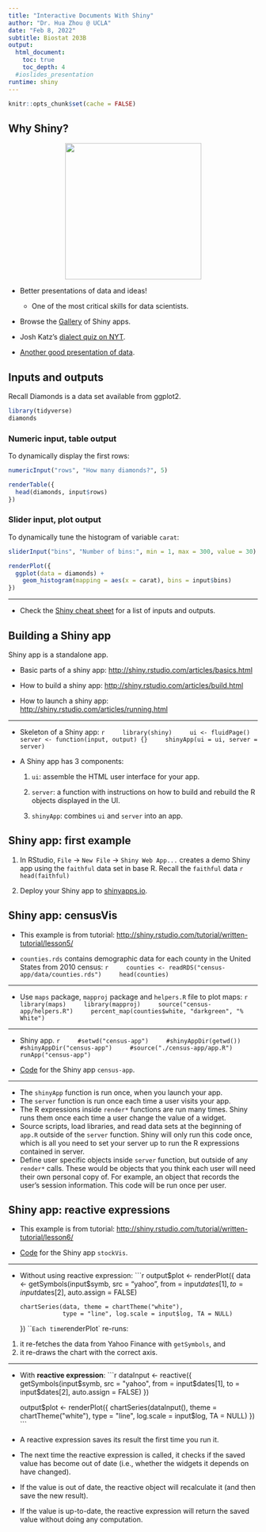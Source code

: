 ```yaml
---
title: "Interactive Documents With Shiny"
author: "Dr. Hua Zhou @ UCLA"
date: "Feb 8, 2022"
subtitle: Biostat 203B
output:
  html_document:
    toc: true
    toc_depth: 4
  #ioslides_presentation
runtime: shiny
---
```


```r
knitr::opts_chunk$set(cache = FALSE)
```

## Why Shiny?

<p align="center">
<img src="./data-science.png" height="275">
</p>

- Better presentations of data and ideas!
    - One of the most critical skills for data scientists.

- Browse the [Gallery](http://shiny.rstudio.com/gallery/) of Shiny apps.

- Josh Katz's [dialect quiz on NYT](https://www.nytimes.com/interactive/2014/upshot/dialect-quiz-map.html).

- [Another good presentation of data](https://research.hackerrank.com/student-developer/2020).

## Inputs and outputs 

Recall Diamonds is a data set available from ggplot2.
```r
library(tidyverse)
diamonds
```

### Numeric input, table output

To dynamically display the first rows:
```r
numericInput("rows", "How many diamonds?", 5)

renderTable({
  head(diamonds, input$rows)
})
```

### Slider input, plot output

To dynamically tune the histogram of variable `carat`:
```r
sliderInput("bins", "Number of bins:", min = 1, max = 300, value = 30)

renderPlot({
  ggplot(data = diamonds) +
    geom_histogram(mapping = aes(x = carat), bins = input$bins)
})
```

----

- Check the [Shiny cheat sheet](https://github.com/rstudio/cheatsheets/raw/master/shiny.pdf) for a list of inputs and outputs.

## Building a Shiny app

Shiny app is a standalone app. 

- Basic parts of a shiny app: <http://shiny.rstudio.com/articles/basics.html>

- How to build a shiny app: <http://shiny.rstudio.com/articles/build.html>

- How to launch a shiny app: <http://shiny.rstudio.com/articles/running.html>

----

- Skeleton of a Shiny app:
    ```r
    library(shiny)
    ui <- fluidPage()
    server <- function(input, output) {}
    shinyApp(ui = ui, server = server)
    ```

- A Shiny app has 3 components:

    1. `ui`: assemble the HTML user interface for your app.

    2. `server`: a function with instructions on how to build and rebuild the R objects displayed in the UI.

    3. `shinyApp`: combines `ui` and `server` into an app.

## Shiny app: first example

1. In RStudio, `File` -> `New File` -> `Shiny Web App...` creates a demo Shiny app using the `faithful` data set in base R. Recall the `faithful` data
    ```r
    head(faithful)
    ```

2. Deploy your Shiny app to [shinyapps.io](https://www.shinyapps.io).

## Shiny app: censusVis

- This example is from tutorial: <http://shiny.rstudio.com/tutorial/written-tutorial/lesson5/>

- `counties.rds` contains demographic data for each county in the United States from 2010 census:
    ```r
    counties <- readRDS("census-app/data/counties.rds")
    head(counties)
    ```

----

- Use `maps` package, `mapproj` package and `helpers.R` file to plot maps:
    ```r
    library(maps)
    library(mapproj)
    source("census-app/helpers.R")
    percent_map(counties$white, "darkgreen", "% White")
    ```

----

- Shiny app.
    ```r
    #setwd("census-app")
    #shinyAppDir(getwd())
    #shinyAppDir("census-app")
    #source("./census-app/app.R")
    runApp("census-app")
    ```

- [Code](https://github.com/ucla-biostat203b-2021winter/ucla-biostat203b-2021winter.github.io/tree/main/slides/11-shiny/census-app) for the Shiny app `census-app`.

----

- The `shinyApp` function is run once, when you launch your app.  
- The `server` function is run once each time a user visits your app.  
- The R expressions inside `render*` functions are run many times. Shiny runs them once each time a user change the value of a widget. 
- Source scripts, load libraries, and read data sets at the beginning of `app.R` outside of the `server` function. Shiny will only run this code once, which is all you need to set your server up to run the R expressions contained in server.  
- Define user specific objects inside `server` function, but outside of any `render*` calls. These would be objects that you think each user will need their own personal copy of. For example, an object that records the user’s session information. This code will be run once per user.

## Shiny app: reactive expressions

- This example is from tutorial: <http://shiny.rstudio.com/tutorial/written-tutorial/lesson6/>

- [Code](https://github.com/ucla-biostat203b-2021winter/ucla-biostat203b-2021winter.github.io/tree/main/slides/11-shiny/stockVis) for the Shiny app `stockVis`.

---

- Without using reactive expression:
    ```r
    output$plot <- renderPlot({
      data <- getSymbols(input$symb, src = "yahoo",
                         from = input$dates[1],
                         to = input$dates[2],
                         auto.assign = FALSE)
    
      chartSeries(data, theme = chartTheme("white"),
                  type = "line", log.scale = input$log, TA = NULL)
    })
    ```
Each time `renderPlot` re-runs:  
1. it re-fetches the data from Yahoo Finance with `getSymbols`, and
2. it re-draws the chart with the correct axis.

---- 

- With **reactive expression**:
    ```r
    dataInput <- reactive({
      getSymbols(input$symb, src = "yahoo", 
                 from = input$dates[1],
                 to = input$dates[2],
                 auto.assign = FALSE)
    })
    
    output$plot <- renderPlot({
      chartSeries(dataInput(), theme = chartTheme("white"), 
                  type = "line", log.scale = input$log, TA = NULL)
    })
    ```

- A reactive expression saves its result the first time you run it.

- The next time the reactive expression is called, it checks if the saved value has become out of date (i.e., whether the widgets it depends on have changed).

- If the value is out of date, the reactive object will recalculate it (and then save the new result).

- If the value is up-to-date, the reactive expression will return the saved value without doing any computation.
